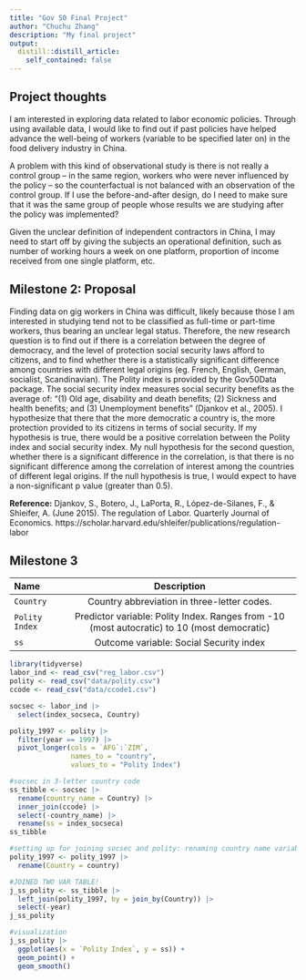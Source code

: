 ```yaml
---
title: "Gov 50 Final Project"
author: "Chuchu Zhang"
description: "My final project"
output:
  distill::distill_article:
    self_contained: false
---
```




## Project thoughts

I am interested in exploring data related to labor economic policies. Through using available data, I would like to find out if past policies have helped advance the well-being of workers (variable to be specified later on) in the food delivery industry in China. 

A problem with this kind of observational study is there is not really a control group -- in the same region, workers who were never influenced by the policy -- so the counterfactual is not balanced with an observation of the control group. If I use the before-and-after design, do I need to make sure that it was the same group of people whose results we are studying after the policy was implemented? 

Given the unclear definition of independent contractors in China, I may need to start off by giving the subjects an operational definition, such as number of working hours a week on one platform, proportion of income received from one single platform, etc. 

## Milestone 2: Proposal

Finding data on gig workers in China was difficult, likely because those I am interested in studying tend not to be classified as full-time or part-time workers, thus bearing an unclear legal status. Therefore, the new research question is to find out if there is a correlation between the degree of democracy, and the level of protection social security laws afford to citizens, and to find whether there is a statistically significant difference among countries with different legal origins (eg. French, English, German, socialist, Scandinavian). The Polity index is provided by the Gov50Data package. The social security index measures social security benefits as the average of: "(1) Old age, disability and death benefits; (2) Sickness and health benefits; and (3) Unemployment benefits" (Djankov et al., 2005). I hypothesize that there that the more democratic a country is, the more protection provided to its citizens in terms of social security. If my hypothesis is true, there would be a positive correlation between the Polity index and social security index. My null hypothesis for the second question, whether there is a significant difference in the correlation, is that there is no significant difference among the correlation of interest among the countries of different legal origins. If the null hypothesis is true, I would expect to have a non-significant p value (greater than 0.5). 

**Reference:**
Djankov, S., Botero, J., LaPorta, R., López-de-Silanes, F., &amp; Shleifer, A. (June 2015). The regulation of Labor. Quarterly Journal of Economics. https://scholar.harvard.edu/shleifer/publications/regulation-labor 

## Milestone 3

Name                 Description
------------------  ----------------------------------------------
`Country`           Country abbreviation in three-letter codes.
`Polity Index`      Predictor variable: Polity Index. Ranges from -10 (most autocratic) to 10 (most democratic)
`ss`                Outcome variable: Social Security index

```r
library(tidyverse)
labor_ind <- read_csv("reg_labor.csv")
polity <- read_csv("data/polity.csv")
ccode <- read_csv("data/ccode1.csv")

socsec <- labor_ind |>
  select(index_socseca, Country)

polity_1997 <- polity |>
  filter(year == 1997) |>
  pivot_longer(cols = `AFG`:`ZIM`, 
               names_to = "country", 
               values_to = "Polity Index") 
```
```r
#socsec in 3-letter country code
ss_tibble <- socsec |>
  rename(country_name = Country) |>
  inner_join(ccode) |>
  select(-country_name) |>
  rename(ss = index_socseca)
ss_tibble
```

```r
#setting up for joining socsec and polity: renaming country name variable
polity_1997 <- polity_1997 |>
  rename(Country = country)
```


```r
#JOINED TWO VAR TABLE!
j_ss_polity <- ss_tibble |>
  left_join(polity_1997, by = join_by(Country)) |>
  select(-year)
j_ss_polity 
```
```r
#visualization
j_ss_polity |>
  ggplot(aes(x = `Polity Index`, y = ss)) +
  geom_point() +
  geom_smooth()
```



